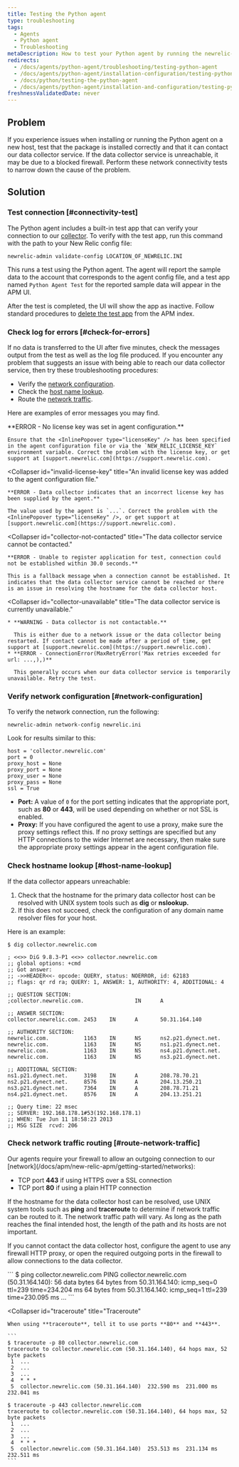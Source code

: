 ```yaml
---
title: Testing the Python agent
type: troubleshooting
tags:
  - Agents
  - Python agent
  - Troubleshooting
metaDescription: How to test your Python agent by running the newrelic-admin validate-config (config file location) command.
redirects:
  - /docs/agents/python-agent/troubleshooting/testing-python-agent
  - /docs/agents/python-agent/installation-configuration/testing-python-agent
  - /docs/python/testing-the-python-agent
  - /docs/agents/python-agent/installation-and-configuration/testing-python-agent
freshnessValidatedDate: never
---
```


## Problem

If you experience issues when installing or running the Python agent on a new host, test that the package is installed correctly and that it can contact our data collector service. If the data collector service is unreachable, it may be due to a blocked firewall. Perform these network connectivity tests to narrow down the cause of the problem.

## Solution

### Test connection [#connectivity-test]

The Python agent includes a built-in test app that can verify your connection to our [collector](/docs/accounts-partnerships/education/getting-started-new-relic/glossary#collector). To verify with the test app, run this command with the path to your New Relic config file:

```
newrelic-admin validate-config LOCATION_OF_NEWRELIC.INI
```

This runs a test using the Python agent. The agent will report the sample data to the account that corresponds to the agent config file, and a test app named `Python Agent Test` for the reported sample data will appear in the APM UI.

After the test is completed, the UI will show the app as inactive. Follow standard procedures to [delete the test app](/docs/apm/new-relic-apm/maintenance/remove-applications-servers) from the APM index.

### Check log for errors [#check-for-errors]

If no data is transferred to the UI after five minutes, check the messages output from the test as well as the log file produced. If you encounter any problem that suggests an issue with being able to reach our data collector service, then try these troubleshooting procedures:

* Verify the [network configuration](/docs/agents/python-agent/installation-configuration/testing-python-agent#network-configuration).
* Check the [host name lookup](/docs/agents/python-agent/installation-configuration/testing-python-agent#host-name-lookup).
* Route the [network traffic](/docs/agents/python-agent/installation-configuration/testing-python-agent#network-traffic-routing).

Here are examples of error messages you may find.

<CollapserGroup>
  <Collapser
    id="license-key-not-added"
    title="A license key was not added to the agent configuration file."
  >
    **ERROR - No license key was set in agent configuration.**

    Ensure that the <InlinePopover type="licenseKey" /> has been specified in the agent configuration file or via the `NEW_RELIC_LICENSE_KEY` environment variable. Correct the problem with the license key, or get support at [support.newrelic.com](https://support.newrelic.com).
  </Collapser>

  <Collapser
    id="invalid-license-key"
    title="An invalid license key was added to the agent configuration file."
  >
    **ERROR - Data collector indicates that an incorrect license key has been supplied by the agent.**

    The value used by the agent is `...`. Correct the problem with the <InlinePopover type="licenseKey" />, or get support at [support.newrelic.com](https://support.newrelic.com).
  </Collapser>

  <Collapser
    id="collector-not-contacted"
    title="The data collector service cannot be contacted."
  >
    **ERROR - Unable to register application for test, connection could not be established within 30.0 seconds.**

    This is a fallback message when a connection cannot be established. It indicates that the data collector service cannot be reached or there is an issue in resolving the hostname for the data collector host.
  </Collapser>

  <Collapser
    id="collector-unavailable"
    title="The data collector service is currently unavailable."
  >
    * **WARNING - Data collector is not contactable.**

      This is either due to a network issue or the data collector being restarted. If contact cannot be made after a period of time, get support at [support.newrelic.com](https://support.newrelic.com).
    * **ERROR - ConnectionError(MaxRetryError('Max retries exceeded for url: ...,),)**

      This generally occurs when our data collector service is temporarily unavailable. Retry the test.
  </Collapser>
</CollapserGroup>

### Verify network configuration [#network-configuration]

To verify the network connection, run the following:

```
newrelic-admin network-config newrelic.ini
```

Look for results similar to this:

```
host = 'collector.newrelic.com'
port = 0
proxy_host = None
proxy_port = None
proxy_user = None
proxy_pass = None
ssl = True
```

* **Port:** A value of `0` for the port setting indicates that the appropriate port, such as **80** or **443**, will be used depending on whether or not SSL is enabled.
* **Proxy:** If you have configured the agent to use a proxy, make sure the proxy settings reflect this. If no proxy settings are specified but any HTTP connections to the wider Internet are necessary, then make sure the appropriate proxy settings appear in the agent configuration file.

### Check hostname lookup [#host-name-lookup]

If the data collector appears unreachable:

1. Check that the hostname for the primary data collector host can be resolved with UNIX system tools such as **dig** or **nslookup.**
2. If this does not succeed, check the configuration of any domain name resolver files for your host.

Here is an example:

```
$ dig collector.newrelic.com

; <<>> DiG 9.8.3-P1 <<>> collector.newrelic.com
;; global options: +cmd
;; Got answer:
;; ->>HEADER<<- opcode: QUERY, status: NOERROR, id: 62183
;; flags: qr rd ra; QUERY: 1, ANSWER: 1, AUTHORITY: 4, ADDITIONAL: 4

;; QUESTION SECTION:
;collector.newrelic.com.                IN      A

;; ANSWER SECTION:
collector.newrelic.com. 2453    IN      A       50.31.164.140

;; AUTHORITY SECTION:
newrelic.com.           1163    IN      NS      ns2.p21.dynect.net.
newrelic.com.           1163    IN      NS      ns1.p21.dynect.net.
newrelic.com.           1163    IN      NS      ns4.p21.dynect.net.
newrelic.com.           1163    IN      NS      ns3.p21.dynect.net.

;; ADDITIONAL SECTION:
ns1.p21.dynect.net.     3198    IN      A       208.78.70.21
ns2.p21.dynect.net.     8576    IN      A       204.13.250.21
ns3.p21.dynect.net.     7364    IN      A       208.78.71.21
ns4.p21.dynect.net.     8576    IN      A       204.13.251.21

;; Query time: 22 msec
;; SERVER: 192.168.178.1#53(192.168.178.1)
;; WHEN: Tue Jun 11 18:58:23 2013
;; MSG SIZE  rcvd: 206
```

### Check network traffic routing [#route-network-traffic]

<Callout variant="important">
  Our agents require your firewall to allow an outgoing connection to our [network](/docs/apm/new-relic-apm/getting-started/networks):

  * TCP port **443** if using HTTPS over a SSL connection
  * TCP port **80** if using a plain HTTP connection
</Callout>

If the hostname for the data collector host can be resolved, use UNIX system tools such as **ping** and **traceroute** to determine if network traffic can be routed to it. The network traffic path will vary. As long as the path reaches the final intended host, the length of the path and its hosts are not important.

If you cannot contact the data collector host, configure the agent to use any firewall HTTP proxy, or open the required outgoing ports in the firewall to allow connections to the data collector.

<CollapserGroup>
  <Collapser
    id="ping"
    title="Ping"
  >
    ```
    $ ping collector.newrelic.com
    PING collector.newrelic.com (50.31.164.140): 56 data bytes
    64 bytes from 50.31.164.140: icmp_seq=0 ttl=239 time=234.204 ms
    64 bytes from 50.31.164.140: icmp_seq=1 ttl=239 time=230.095 ms
    ...
    ```
  </Collapser>

  <Collapser
    id="traceroute"
    title="Traceroute"
  >
    When using **traceroute**, tell it to use ports **80** and **443**.

    ```
    $ traceroute -p 80 collector.newrelic.com
    traceroute to collector.newrelic.com (50.31.164.140), 64 hops max, 52 byte packets
     1  ...
     2  ...
     3  ...
     4  * * *
     5  collector.newrelic.com (50.31.164.140)  232.590 ms  231.000 ms  232.041 ms

    $ traceroute -p 443 collector.newrelic.com
    traceroute to collector.newrelic.com (50.31.164.140), 64 hops max, 52 byte packets
     1  ...
     2  ...
     3  ...
     4  * * *
     5  collector.newrelic.com (50.31.164.140)  253.513 ms  231.134 ms  232.511 ms
    ```
  </Collapser>
</CollapserGroup>
